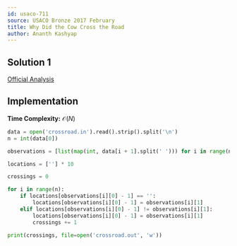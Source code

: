 ```yaml
---
id: usaco-711
source: USACO Bronze 2017 February
title: Why Did the Cow Cross the Road
author: Ananth Kashyap
---
```


## Solution 1

[Official Analysis](http://www.usaco.org/current/data/sol_crossroad_bronze_feb17.html)

## Implementation

**Time Complexity:** $\mathcal{O}(N)$

<LanguageSection>
<PySection>

```py
data = open('crossroad.in').read().strip().split('\n')
n = int(data[0])

observations = [list(map(int, data[i + 1].split(' '))) for i in range(n)]

locations = [''] * 10

crossings = 0

for i in range(n):
	if locations[observations[i][0] - 1] == '':
		locations[observations[i][0] - 1] = observations[i][1]
	elif locations[observations[i][0] - 1] != observations[i][1]:
		locations[observations[i][0] - 1] = observations[i][1]
		crossings += 1

print(crossings, file=open('crossroad.out', 'w'))
```

</PySection>

</LanguageSection>
